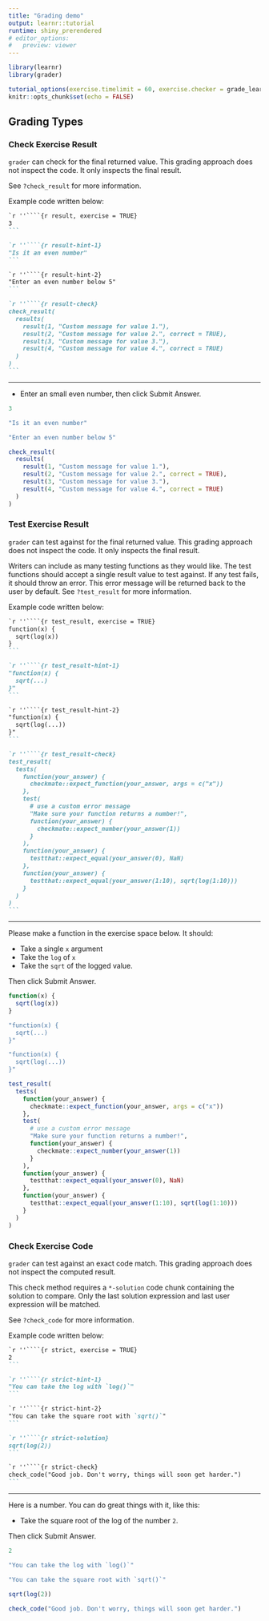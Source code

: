 ```yaml
---
title: "Grading demo"
output: learnr::tutorial
runtime: shiny_prerendered
# editor_options:
#   preview: viewer
---
```


```r
library(learnr)
library(grader)

tutorial_options(exercise.timelimit = 60, exercise.checker = grade_learnr)
knitr::opts_chunk$set(echo = FALSE)
```


## Grading Types

### Check Exercise Result

`grader` can check for the final returned value.  This grading approach does not inspect the code. It only inspects the final result.

See `?check_result` for more information.

Example code written below:

````markdown
`r ''````{r result, exercise = TRUE}
3
```

`r ''````{r result-hint-1}
"Is it an even number"
```

`r ''````{r result-hint-2}
"Enter an even number below 5"
```

`r ''````{r result-check}
check_result(
  results(
    result(1, "Custom message for value 1."),
    result(2, "Custom message for value 2.", correct = TRUE),
    result(3, "Custom message for value 3."),
    result(4, "Custom message for value 4.", correct = TRUE)
  )
)
```
````

-----------------------

* Enter an small even number, then click Submit Answer.

```r
3
```

```r
"Is it an even number"
```

```r
"Enter an even number below 5"
```

```r
check_result(
  results(
    result(1, "Custom message for value 1."),
    result(2, "Custom message for value 2.", correct = TRUE),
    result(3, "Custom message for value 3."),
    result(4, "Custom message for value 4.", correct = TRUE)
  )
)
```

### Test Exercise Result

`grader` can test against for the final returned value.  This grading approach does not inspect the code. It only inspects the final result.

Writers can include as many testing functions as they would like.  The test functions should accept a single result value to test against.  If any test fails, it should throw an error.  This error message will be returned back to the user by default.  See `?test_result` for more information.

Example code written below:

````markdown
`r ''````{r test_result, exercise = TRUE}
function(x) {
  sqrt(log(x))
}
```

`r ''````{r test_result-hint-1}
"function(x) {
  sqrt(...)
}"
```

`r ''````{r test_result-hint-2}
"function(x) {
  sqrt(log(...))
}"
```

`r ''````{r test_result-check}
test_result(
  tests(
    function(your_answer) {
      checkmate::expect_function(your_answer, args = c("x"))
    },
    test(
      # use a custom error message
      "Make sure your function returns a number!",
      function(your_answer) {
        checkmate::expect_number(your_answer(1))
      }
    ),
    function(your_answer) {
      testthat::expect_equal(your_answer(0), NaN)
    },
    function(your_answer) {
      testthat::expect_equal(your_answer(1:10), sqrt(log(1:10)))
    }
  )
)
```
````

---------------------------


Please make a function in the exercise space below.  It should:

* Take a single `x` argument
* Take the `log` of `x`
* Take the `sqrt` of the logged value.

Then click Submit Answer.

```r
function(x) {
  sqrt(log(x))
}
```

```r
"function(x) {
  sqrt(...)
}"
```

```r
"function(x) {
  sqrt(log(...))
}"
```

```r
test_result(
  tests(
    function(your_answer) {
      checkmate::expect_function(your_answer, args = c("x"))
    },
    test(
      # use a custom error message
      "Make sure your function returns a number!",
      function(your_answer) {
        checkmate::expect_number(your_answer(1))
      }
    ),
    function(your_answer) {
      testthat::expect_equal(your_answer(0), NaN)
    },
    function(your_answer) {
      testthat::expect_equal(your_answer(1:10), sqrt(log(1:10)))
    }
  )
)
```


### Check Exercise Code

`grader` can test against an exact code match.  This grading approach does not inspect the computed result.

This check method requires a `*-solution` code chunk containing the solution to compare.  Only the last solution expression and last user expression will be matched.

See `?check_code` for more information.

Example code written below:

````markdown
`r ''````{r strict, exercise = TRUE}
2
```

`r ''````{r strict-hint-1}
"You can take the log with `log()`"
```

`r ''````{r strict-hint-2}
"You can take the square root with `sqrt()`"
```

`r ''````{r strict-solution}
sqrt(log(2))
```

`r ''````{r strict-check}
check_code("Good job. Don't worry, things will soon get harder.")
```
````

---------------------------

Here is a number. You can do great things with it, like this:

* Take the square root of the log of the number `2`.

Then click Submit Answer.

```r
2
```

```r
"You can take the log with `log()`"
```

```r
"You can take the square root with `sqrt()`"
```

```r
sqrt(log(2))
```

```r
check_code("Good job. Don't worry, things will soon get harder.")
```

<!-- TODO custom check function -->
